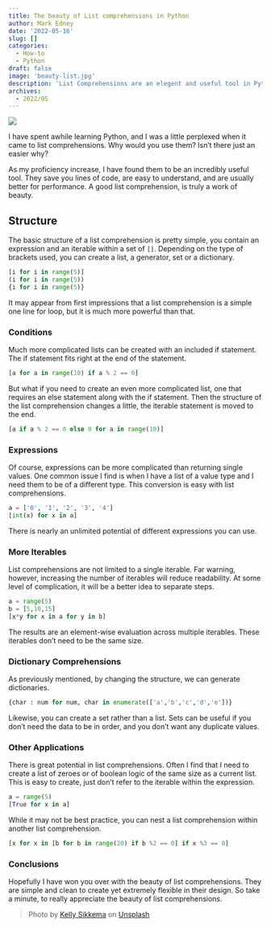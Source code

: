 ```yaml
---
title: The beauty of List comprehensions in Python
author: Mark Edney
date: '2022-05-16'
slug: []
categories:
  - How-to
  - Python
draft: false
image: 'beauty-list.jpg'
description: 'List Comprehensions are an elegent and useful tool in Python, that every Python coder should know about.'
archives:
  - 2022/05
---
```

![](beauty-list.jpg)

I have spent awhile learning Python, and I was a little perplexed when it came to list comprehensions. Why would you use them? Isn't there just an easier why?

As my proficiency increase, I have found them to be an incredibly useful tool. They save you lines of code, are easy to understand, and are usually better for performance. A good list comprehension, is truly a work of beauty.

## Structure

The basic structure of a list comprehension is pretty simple, you contain an expression and an iterable within a set of `[]`. Depending on the type of brackets used, you can create a list, a generator, set or a dictionary.

```python
[i for i in range(5)]
(i for i in range(5))
{i for i in range(5)}
```

It may appear from first impressions that a list comprehension is a simple one line for loop, but it is much more powerful than that. 

### Conditions

Much more complicated lists can be created with an included if statement. The if statement fits right at the end of the statement. 

```python
[a for a in range(10) if a % 2 == 0]
```

But what if you need to create an even more complicated list, one that requires an else statement along with the if statement. Then the structure of the list comprehension changes a little, the iterable statement is moved to the end. 

```python
[a if a % 2 == 0 else 0 for a in range(10)]
```

### Expressions

Of course, expressions can be more complicated than returning single values. One common issue I find is when I have a list of a value type and I need them to be of a different type. This conversion is easy with list comprehensions. 

```python
a = ['0', '1', '2', '3', '4']
[int(x) for x in a]
```
There is nearly an unlimited potential of different expressions you can use.

### More Iterables

List comprehensions are not limited to a single iterable. Far warning, however, increasing the number of iterables will reduce readability. At some level of complication, it will be a better idea to separate steps. 

```python
a = range(5)
b = [5,10,15]
[x*y for x in a for y in b]
```

The results are an element-wise evaluation across multiple iterables. These iterables don't need to be the same size.

### Dictionary Comprehensions

As previously mentioned, by changing the structure, we can generate dictionaries.

```python
{char : num for num, char in enumerate(['a','b','c','d','e'])}
```
Likewise, you can create a set rather than a list. Sets can be useful if you don't need the data to be in order, and you don't want any duplicate values. 

### Other Applications

There is great potential in list comprehensions. Often I find that I need to create a list of zeroes or of boolean logic of the same size as a current list. This is easy to create, just don't refer to the iterable within the expression. 

```python
a = range(5)
[True for x in a]
```

While it may not be best practice, you can nest a list comprehension within another list comprehension. 

```python
[x for x in [b for b in range(20) if b %2 == 0] if x %3 == 0]
```

### Conclusions

Hopefully I have won you over with the beauty of list comprehensions. They are simple and clean to create yet extremely flexible in their design. So take a minute, to really appreciate the beauty of list comprehensions. 

>Photo by [Kelly Sikkema](https://unsplash.com/@kellysikkema?utm_source=unsplash&utm_medium=referral&utm_content=creditCopyText) on [Unsplash](https://unsplash.com/s/photos/lists?utm_source=unsplash&utm_medium=referral&utm_content=creditCopyText)
  